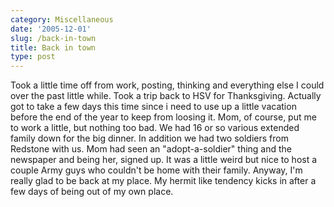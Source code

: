 ```yaml
---
category: Miscellaneous
date: '2005-12-01'
slug: /back-in-town
title: Back in town
type: post
---
```



Took a little time off from work, posting, thinking and everything
else I could over the past little while. Took a trip back to HSV
for Thanksgiving. Actually got to take a few days this time since i
need to use up a little vacation before the end of the year to keep
from loosing it. Mom, of course, put me to work a little, but
nothing too bad. We had 16 or so various extended family down for
the big dinner. In addition we had two soldiers from Redstone with
us. Mom had seen an "adopt-a-soldier" thing and the newspaper and
being her, signed up. It was a little weird but nice to host a
couple Army guys who couldn't be home with their family. Anyway,
I'm really glad to be back at my place. My hermit like tendency
kicks in after a few days of being out of my own place.